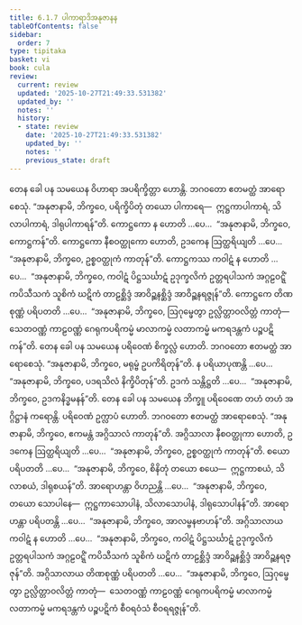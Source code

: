 ```yaml
---
title: 6.1.7 ပါကာရာဒိအနုဇာနန
tableOfContents: false
sidebar:
  order: 7
type: tipitaka
basket: vi
book: cula
review:
  current: review
  updated: '2025-10-27T21:49:33.531382'
  updated_by: ''
  notes: ''
  history:
  - state: review
    date: '2025-10-27T21:49:33.531382'
    updated_by: ''
    notes: ''
    previous_state: draft
---
```



<ReviewStatus review={frontmatter.review} showDetails={true} />

<HypothesisAnnotation frontmatter={frontmatter} />

<DynamicBreadcrumb />

<Division number="302" book="cula" e="ch" v="4" p="299">

<Paragraph number="1302" book="cula">
တေန ခေါ ပန သမယေန ဝိဟာရာ အပရိက္ခိတ္တာ ဟောန္တိ. ဘဂဝတော ဧတမတ္ထံ အာရောစေသုံ. “အနုဇာနာမိ, ဘိက္ခဝေ, ပရိက္ခိပိတုံ တယော ပါကာရေ—  ဣဋ္ဌကာပါကာရံ, သိလာပါကာရံ, ဒါရုပါကာရန်”တိ. ကောဋ္ဌကော န ဟောတိ …ပေ…  “အနုဇာနာမိ, ဘိက္ခဝေ, ကောဋ္ဌကန်”တိ. ကောဋ္ဌကော နီစဝတ္ထုကော ဟောတိ, ဥဒကေန ဩတ္ထရိယျတိ …ပေ…  “အနုဇာနာမိ, ဘိက္ခဝေ, ဥစ္စဝတ္ထုကံ ကာတုန်”တိ. ကောဋ္ဌကဿ ကဝါဋံ န ဟောတိ …ပေ…  “အနုဇာနာမိ, ဘိက္ခဝေ, ကဝါဋံ ပိဋ္ဌသင်္ဃာဋံ ဥဒုက္ခလိကံ ဥတ္တရပါသကံ အဂ္ဂဠဝဋ္ဋိံ ကပိသီသကံ သူစိကံ ဃဋိကံ တာဠစ္ဆိဒ္ဒံ အာဝိဉ္ဆနစ္ဆိဒ္ဒံ အာဝိဉ္ဆနရဇ္ဇုန်”တိ. ကောဋ္ဌကေ တိဏစုဏ္ဏံ ပရိပတတိ …ပေ…  “အနုဇာနာမိ, ဘိက္ခဝေ, ဩဂုမ္ဖေတွာ ဥလ္လိတ္တာဝလိတ္တံ ကာတုံ—  သေတဝဏ္ဏံ ကာဠဝဏ္ဏံ ဂေရုကပရိကမ္မံ မာလာကမ္မံ လတာကမ္မံ မကရဒန္တကံ ပဉ္စပဋိကန်”တိ.
</Paragraph>

<Paragraph number="1303" book="cula">
တေန ခေါ ပန သမယေန ပရိဝေဏံ စိက္ခလ္လံ ဟောတိ. ဘဂဝတော ဧတမတ္ထံ အာရောစေသုံ. “အနုဇာနာမိ, ဘိက္ခဝေ, မရုမ္ဗံ ဥပကိရိတုန်”တိ. န ပရိယာပုဏန္တိ …ပေ…  “အနုဇာနာမိ, ဘိက္ခဝေ, ပဒရသိလံ နိက္ခိပိတုန်”တိ. ဥဒကံ သန္တိဋ္ဌတိ …ပေ…  “အနုဇာနာမိ, ဘိက္ခဝေ, ဥဒကနိဒ္ဓမနန်”တိ.
</Paragraph>

<Paragraph number="1304" book="cula">
တေန ခေါ ပန သမယေန ဘိက္ခူ ပရိဝေဏေ တဟံ တဟံ အဂ္ဂိဋ္ဌာနံ ကရောန္တိ. ပရိဝေဏံ ဥက္လာပံ ဟောတိ. ဘဂဝတော ဧတမတ္ထံ အာရောစေသုံ. “အနုဇာနာမိ, ဘိက္ခဝေ, ဧကမန္တံ အဂ္ဂိသာလံ ကာတုန်”တိ. အဂ္ဂိသာလာ နီစဝတ္ထုကာ ဟောတိ, ဥဒကေန ဩတ္ထရိယျတိ …ပေ…  “အနုဇာနာမိ, ဘိက္ခဝေ, ဥစ္စဝတ္ထုကံ ကာတုန်”တိ. စယော ပရိပတတိ …ပေ…  “အနုဇာနာမိ, ဘိက္ခဝေ, စိနိတုံ တယော စယေ—  ဣဋ္ဌကာစယံ, သိလာစယံ, ဒါရုစယန်”တိ. အာရောဟန္တာ ဝိဟညန္တိ …ပေ…  “အနုဇာနာမိ, ဘိက္ခဝေ, တယော သောပါနေ—  ဣဋ္ဌကာသောပါနံ, သိလာသောပါနံ, ဒါရုသောပါနန်”တိ. အာရောဟန္တာ ပရိပတန္တိ …ပေ…  “အနုဇာနာမိ, ဘိက္ခဝေ, အာလမ္ဗနဗာဟန်”တိ. အဂ္ဂိသာလာယ ကဝါဋံ န ဟောတိ …ပေ…  “အနုဇာနာမိ, ဘိက္ခဝေ, ကဝါဋံ ပိဋ္ဌသင်္ဃာဋံ ဥဒုက္ခလိကံ ဥတ္တရပါသကံ အဂ္ဂဠဝဋ္ဋိံ ကပိသီသကံ သူစိကံ ဃဋိကံ တာဠစ္ဆိဒ္ဒံ အာဝိဉ္ဆနစ္ဆိဒ္ဒံ အာဝိဉ္ဆနရဇ္ဇုန်”တိ. အဂ္ဂိသာလာယ တိဏစုဏ္ဏံ ပရိပတတိ …ပေ…  “အနုဇာနာမိ, ဘိက္ခဝေ, ဩဂုမ္ဖေတွာ ဥလ္လိတ္တာဝလိတ္တံ ကာတုံ—  သေတဝဏ္ဏံ ကာဠဝဏ္ဏံ ဂေရုကပရိကမ္မံ မာလာကမ္မံ လတာကမ္မံ မကရဒန္တကံ ပဉ္စပဋိကံ စီဝရဝံသံ စီဝရရဇ္ဇုန်”တိ.
</Paragraph>
</Division>